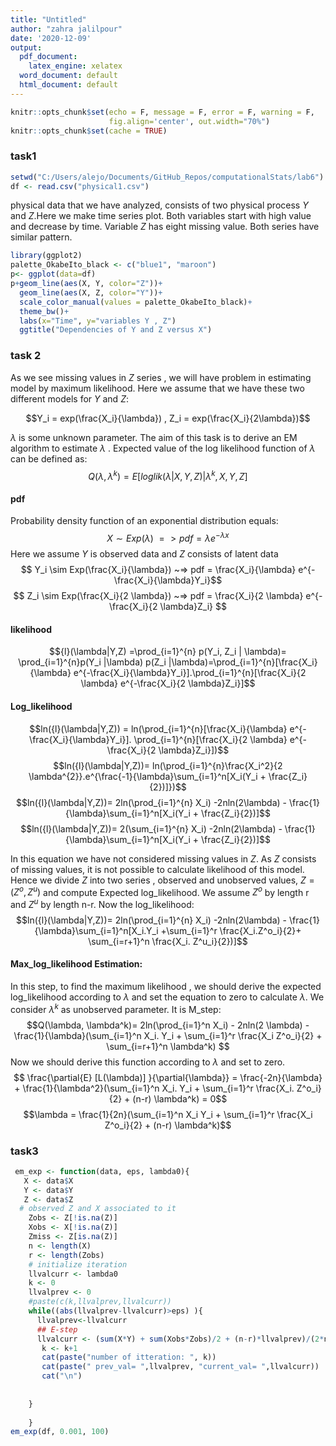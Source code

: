 ```yaml
---
title: "Untitled"
author: "zahra jalilpour"
date: '2020-12-09'
output:
  pdf_document: 
    latex_engine: xelatex
  word_document: default
  html_document: default
---
```


```r
knitr::opts_chunk$set(echo = F, message = F, error = F, warning = F,
                      fig.align='center', out.width="70%")
knitr::opts_chunk$set(cache = TRUE)
```
### task1
```r
setwd("C:/Users/alejo/Documents/GitHub_Repos/computationalStats/lab6")
df <- read.csv("physical1.csv")
```
physical data that we have analyzed, consists of two physical process $Y$ and $Z$.Here we make time series plot. Both variables start with high value and decrease by time. Variable $Z$ has eight missing value. Both series have similar pattern. 
```r
library(ggplot2)
palette_OkabeIto_black <- c("blue1", "maroon")
p<- ggplot(data=df)
p+geom_line(aes(X, Y, color="Z"))+
  geom_line(aes(X, Z, color="Y"))+
  scale_color_manual(values = palette_OkabeIto_black)+
  theme_bw()+
  labs(x="Time", y="variables Y , Z")
  ggtitle("Dependencies of Y and Z versus X")

```

### task 2
As we see missing values in $Z$ series , we will have problem in estimating model by maximum likelihood.
Here we assume that we have these two different models for $Y$ and $Z$:

$$Y_i = exp(\frac{X_i}{\lambda})   , Z_i = exp(\frac{X_i}{2\lambda})$$

$\lambda$ is some unknown parameter.
The aim of this task is to derive an EM algorithm to estimate $\lambda$ .
Expected value of the log likelihood function of $\lambda$ can be defined as:
$$Q(\lambda, \lambda^k) = E[loglik(\lambda | X,Y,Z)|\lambda^k, X,Y,Z]$$

#### pdf
Probability density function of an exponential distribution equals:
$$ X\sim Exp(\lambda)~=> pdf= \lambda e^{-\lambda x}$$
Here we assume $Y$ is observed data and $Z$ consists of latent data
$$ Y_i \sim Exp(\frac{X_i}{\lambda}) ~=> pdf = \frac{X_i}{\lambda} e^{-\frac{X_i}{\lambda}Y_i}$$
$$ Z_i \sim Exp(\frac{X_i}{2 \lambda}) ~=> pdf = \frac{X_i}{2 \lambda} e^{-\frac{X_i}{2 \lambda}Z_i} $$

#### likelihood
$${l}(\lambda|Y,Z) =\prod_{i=1}^{n} p(Y_i, Z_i | \lambda)= \prod_{i=1}^{n}p(Y_i |\lambda) p(Z_i |\lambda)=\prod_{i=1}^{n}[\frac{X_i}{\lambda} e^{-\frac{X_i}{\lambda}Y_i}].\prod_{i=1}^{n}[\frac{X_i}{2 \lambda} e^{-\frac{X_i}{2 \lambda}Z_i}]$$

#### Log_likelihood
$$ln({l}(\lambda|Y,Z)) = ln(\prod_{i=1}^{n}[\frac{X_i}{\lambda} e^{-\frac{X_i}{\lambda}Y_i}]. \prod_{i=1}^{n}[\frac{X_i}{2 \lambda} e^{-\frac{X_i}{2 \lambda}Z_i}])$$
$$ln({l}(\lambda|Y,Z))= ln(\prod_{i=1}^{n}\frac{X_i^2}{2 \lambda^{2}}.e^{\frac{-1}{\lambda}\sum_{i=1}^n[X_i(Y_i + \frac{Z_i}{2})]})$$
$$ln({l}(\lambda|Y,Z))= 2ln(\prod_{i=1}^{n} X_i) -2nln(2\lambda) - \frac{1}{\lambda}\sum_{i=1}^n[X_i(Y_i + \frac{Z_i}{2})]$$
$$ln({l}(\lambda|Y,Z))= 2(\sum_{i=1}^{n} X_i) -2nln(2\lambda) - \frac{1}{\lambda}\sum_{i=1}^n[X_i(Y_i + \frac{Z_i}{2})]$$

In this equation we have not considered missing values in $Z$. As $Z$ consists of missing values, it is not possible to calculate likelihood of this model. Hence we divide $Z$ into two series , observed and unobserved values, $Z=(Z^o, Z^u)$ and compute Expected log_likelihood. We assume $Z^o$ by length r and $Z^u$ by length n-r.
Now the log_likelihood:
$$ln({l}(\lambda|Y,Z))= 2ln(\prod_{i=1}^{n} X_i) -2nln(2\lambda) - \frac{1}{\lambda}\sum_{i=1}^n[X_i.Y_i +\sum_{i=1}^r \frac{X_i.Z^o_i}{2}+ \sum_{i=r+1}^n \frac{X_i. Z^u_i}{2})]$$ 


#### Max_log_likelihood Estimation:
In this step, to find the maximum likelihood , we should derive the expected log_likelihood according to $\lambda$ and set the equation to zero to calculate $\lambda$. We consider $\lambda^k$ as unobserved parameter. It is M_step:
$$Q(\lambda, \lambda^k)= 2ln(\prod_{i=1}^n X_i) - 2nln(2 \lambda) - \frac{1}{\lambda}(\sum_{i=1}^n X_i. Y_i  + \sum_{i=1}^r \frac{X_i Z^o_i}{2} + \sum_{i=r+1}^n \lambda^k) $$
Now we should derive this function according to $\lambda$ and set to zero.
$$ \frac{\partial{E} [L(\lambda)] }{\partial{\lambda}} = \frac{-2n}{\lambda} + \frac{1}{\lambda^2}(\sum_{i=1}^n X_i. Y_i  + \sum_{i=1}^r \frac{X_i. Z^o_i}{2} + (n-r) \lambda^k) = 0$$
$$\lambda = \frac{1}{2n}(\sum_{i=1}^n X_i Y_i  + \sum_{i=1}^r \frac{X_i Z^o_i}{2} + (n-r) \lambda^k)$$

### task3
```r
 em_exp <- function(data, eps, lambda0){
   X <- data$X
   Y <- data$Y
   Z <- data$Z
  # observed Z and X associated to it
    Zobs <- Z[!is.na(Z)]
    Xobs <- X[!is.na(Z)]
    Zmiss <- Z[is.na(Z)]
    n <- length(X)
    r <- length(Zobs)
    # initialize iteration
    llvalcurr <- lambda0
    k <- 0
    llvalprev <- 0
    #paste(c(k,llvalprev,llvalcurr))
    while((abs(llvalprev-llvalcurr)>eps) ){
      llvalprev<-llvalcurr
      ## E-step
      llvalcurr <- (sum(X*Y) + sum(Xobs*Zobs)/2 + (n-r)*llvalprev)/(2*n)
       k <- k+1
       cat(paste("number of itteration: ", k))
       cat(paste(" prev_val= ",llvalprev, "current_val= ",llvalcurr))
       cat("\n")
       
      
    }
    
    }
em_exp(df, 0.001, 100)
```



